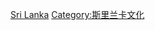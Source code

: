 {{Commons cat|Sports in Sri Lanka}}

[[Category:亞洲各國體育|Sri Lanka]]
[[Category:斯里兰卡文化|Category:斯里兰卡文化]]